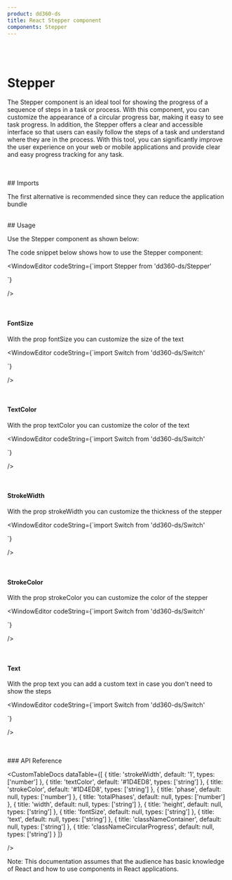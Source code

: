 ```yaml
---
product: dd360-ds
title: React Stepper component
components: Stepper
---
```


<br />
<br />

# <span name="floating-nav">Stepper</span>

The Stepper component is an ideal tool for showing the progress of a sequence of steps in a task or process. With this component, you can customize the
appearance of a circular progress bar, making it easy to see task progress. In addition, the Stepper offers a clear and accessible interface so that users can
easily follow the steps of a task and understand where they are in the process. With this tool, you can significantly improve the user experience on your web or
mobile applications and provide clear and easy progress tracking for any task.

<br />
<br />
## <span name="floating-nav">Imports</span>

The first alternative is recommended since they can reduce the application bundle

<WindowEditor codeString="import Stepper from 'dd360-ds/Stepper'" />
<WindowEditor codeString="import { Stepper } from 'dd360-ds'" />

<br />
## <span name="floating-nav">Usage</span>

Use the Stepper component as shown below:

<ContainerComponentDoc className="gap-y-2">
    <Stepper phase={1} totalPhases={4} width="5rem" />
</ContainerComponentDoc>

The code snippet below shows how to use the Stepper component:

<WindowEditor
    codeString={`import  Stepper from 'dd360-ds/Stepper'

<Stepper phase={1} totalPhases={4} width="5rem" />
`}

/>

<br />

#### <span name="floating-nav">FontSize</span>

With the prop <span className='border border-gray-300 bg-gray-200 p-1'>fontSize</span> you can customize the size of the text

<ContainerComponentDoc className="gap-y-2">
    <Stepper phase={1} totalPhases={4} width="5rem" fontSize="2rem" />
</ContainerComponentDoc>

<WindowEditor
    codeString={`import  Switch from 'dd360-ds/Switch'

<Stepper phase={1} totalPhases={4} width="5rem" fontSize="2rem" />
`}

/>

<br />

#### <span name="floating-nav">TextColor</span>

With the prop <span className='border border-gray-300 bg-gray-200 p-1'>textColor</span> you can customize the color of the text

<ContainerComponentDoc className="gap-y-2">
    <Stepper phase={1} totalPhases={4} width="5rem" textColor="#d62c2c" />
</ContainerComponentDoc>

<WindowEditor
    codeString={`import  Switch from 'dd360-ds/Switch'

<Stepper phase={1} totalPhases={4} width="5rem" textColor="#d62c2c" />
`}

/>

<br />

#### <span name="floating-nav">StrokeWidth</span>

With the prop <span className='border border-gray-300 bg-gray-200 p-1'>strokeWidth</span> you can customize the thickness of the stepper

<ContainerComponentDoc className="gap-y-2">
    <Stepper phase={1} totalPhases={4} width="5rem" strokeWidth={15} />
</ContainerComponentDoc>

<WindowEditor
    codeString={`import  Switch from 'dd360-ds/Switch'

<Stepper phase={1} totalPhases={4} width="5rem" strokeWidth={15} />
`}

/>

<br />

#### <span name="floating-nav">StrokeColor</span>

With the prop <span className='border border-gray-300 bg-gray-200 p-1'>strokeColor</span> you can customize the color of the stepper

<ContainerComponentDoc className="gap-y-2">
    <Stepper phase={1} totalPhases={4} width="5rem" strokeColor="#2ac948" />
</ContainerComponentDoc>

<WindowEditor
    codeString={`import  Switch from 'dd360-ds/Switch'

<Stepper phase={1} totalPhases={4} width="5rem" strokeColor="#2ac948" />
`}

/>

<br />

#### <span name="floating-nav">Text</span>

With the prop <span className='border border-gray-300 bg-gray-200 p-1'>text</span> you can add a custom text in case you don't need to show the steps

<ContainerComponentDoc className="gap-y-2">
    <Stepper phase={1} totalPhases={4} width="5rem" text="25%" />
</ContainerComponentDoc>

<WindowEditor
    codeString={`import  Switch from 'dd360-ds/Switch'

<Stepper phase={1} totalPhases={4} width="5rem" text="25%" />
`}

/>

<br />

<br />
### <span name="floating-nav">API Reference</span>

<CustomTableDocs
    dataTable={[
        { title: 'strokeWidth', default: '1', types: ['number'] },
        { title: 'textColor', default: '#1D4ED8', types: ['string'] },
        { title: 'strokeColor', default: '#1D4ED8', types: ['string'] },
        { title: 'phase', default: null, types: ['number'] },
        { title: 'totalPhases', default: null, types: ['number'] },
        { title: 'width', default: null, types: ['string'] },
        { title: 'height', default: null, types: ['string'] },
        { title: 'fontSize', default: null, types: ['string'] },
        { title: 'text', default: null, types: ['string'] },
        { title: 'classNameContainer', default: null, types: ['string'] },
        { title: 'classNameCircularProgress', default: null, types: ['string'] }
    ]}

/>

Note: This documentation assumes that the audience has basic knowledge of React and how to use components in React applications.
